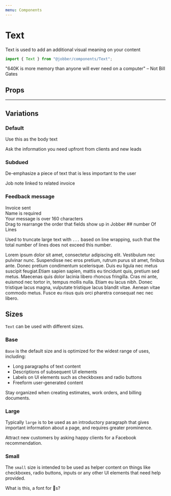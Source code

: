 ```yaml
---
menu: Components
---
```



# Text

<ComponentStatus stage="ready" responsive="yes" accessible="yes" />

Text is used to add an additional visual meaning on your content

```ts
import { Text } from "@jobber/components/Text";
```

<Playground>
  <Text>
    "640K is more memory than anyone will ever need on a computer" – Not Bill
    Gates
  </Text>
</Playground>

## Props

<Props of={Text} />

---

## Variations

### Default

Use this as the body text

<Playground>
  <Text>Ask the information you need upfront from clients and new leads</Text>
</Playground>

### Subdued

De-emphasize a piece of text that is less important to the user

<Playground>
  <Text variation="subdued">Job note linked to related invoice</Text>
</Playground>

### Feedback message

<Playground>
  <Text variation="success">Invoice sent</Text>
  <br />
  <Text variation="error">Name is required</Text>
  <br />
  <Text variation="warn">Your message is over 160 characters</Text>
  <br />
  <Text variation="info">
    Drag to rearrange the order that fields show up in Jobber
  </Text>
</Playground>
## number Of Lines

Used to truncate large text with `...` based on line wrapping, such that the
total number of lines does not exceed this number.

<Playground>
  <Text numberOfLines="3">
    Lorem ipsum dolor sit amet, consectetur adipiscing elit. Vestibulum nec
    pulvinar nunc. Suspendisse nec eros pretium, rutrum purus sit amet, finibus
    ante. Donec pretium condimentum scelerisque. Duis eu ligula nec metus
    suscipit feugiat.Etiam sapien sapien, mattis eu tincidunt quis, pretium sed
    metus. Maecenas quis dolor lacinia libero rhoncus fringilla. Cras mi ante,
    euismod nec tortor in, tempus mollis nulla. Etiam eu lacus nibh. Donec
    tristique lacus magna, vulputate tristique lacus blandit vitae. Aenean vitae
    commodo metus. Fusce eu risus quis orci pharetra consequat nec nec libero.
  </Text>
</Playground>

## Sizes

`Text` can be used with different sizes.

### Base

`Base` is the default size and is optimized for the widest range of uses,
including:

- Long paragraphs of text content
- Descriptions of subsequent UI elements
- Labels on UI elements such as checkboxes and radio buttons
- Freeform user-generated content

<Playground>
  <Text size="base">
    Stay organized when creating estimates, work orders, and billing documents.
  </Text>
</Playground>

### Large

Typically `large` is to be used as an introductory paragraph that gives
important information about a page, and requires greater prominence.

<Playground>
  <Text size="large">
    Attract new customers by asking happy clients for a Facebook recommendation.
  </Text>
</Playground>

### Small

The `small` size is intended to be used as helper content on things like
checkboxes, radio buttons, inputs or any other UI elements that need help
provided.

<Playground>
  <Text size="small">What is this, a font for 🐜s?</Text>
</Playground>
